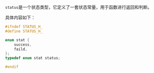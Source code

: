`status`是一个状态类型，它定义了一套状态常量，用于函数进行返回和判断。

具体内容如下：

```cpp title="status.h"
#ifndef STATUS_H_
#define STATUS_H_

enum stat {
    success,
    faild,
};
typedef enum stat status;

#endif
```

